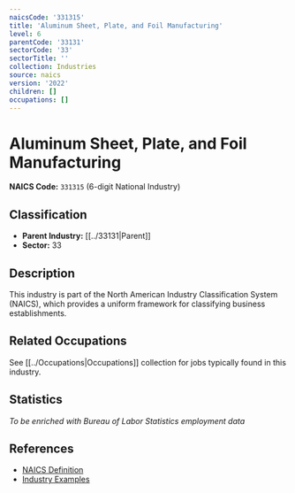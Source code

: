 ```yaml
---
naicsCode: '331315'
title: 'Aluminum Sheet, Plate, and Foil Manufacturing'
level: 6
parentCode: '33131'
sectorCode: '33'
sectorTitle: ''
collection: Industries
source: naics
version: '2022'
children: []
occupations: []
---
```

# Aluminum Sheet, Plate, and Foil Manufacturing

**NAICS Code:** `331315` (6-digit National Industry)

## Classification

- **Parent Industry:** [[../33131|Parent]]
- **Sector:** 33

## Description

This industry is part of the North American Industry Classification System (NAICS), which provides a uniform framework for classifying business establishments.

## Related Occupations

See [[../Occupations|Occupations]] collection for jobs typically found in this industry.

## Statistics

*To be enriched with Bureau of Labor Statistics employment data*

## References

- [NAICS Definition](https://www.census.gov/naics/)
- [Industry Examples](https://www.census.gov/naics/2022NAICS/)
